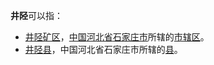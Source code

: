 '''井陉'''可以指：

* [[井陉矿区|井陉矿区]]，[[中国|中国]][[河北省|河北省]][[石家庄市|石家庄市]]所辖的[[市辖区|市辖区]]。
* [[井陉县|井陉县]]，中国河北省石家庄市所辖的[[县|县]]。

{{disambig|J|Cat=二字地名消歧义}}